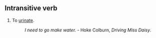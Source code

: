 ==Intransitive verb==
#To [[urinate]].
#:''I need to go make water.'' - Hoke Colburn, ''Driving Miss Daisy''.